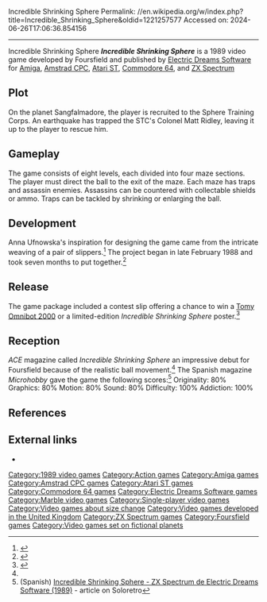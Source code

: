 Incredible Shrinking Sphere
Permalink: //en.wikipedia.org/w/index.php?title=Incredible_Shrinking_Sphere&oldid=1221257577
Accessed on: 2024-06-26T17:06:36.854156



------
Incredible Shrinking Sphere
{{Infobox video game
 |title = Incredible Shrinking Sphere
 |image = Incredible_Shrinking_Sphere_ST_Cover.jpg
 |image_size =
 |caption =
 |developer = Foursfield
 |publisher = [[Electric Dreams Software]]
 |designer = Anna Ufnowska
 |artist = Steve Green
 |programmer = Colin Reed
 |composer = David Lowe
 |released = '''January 1989:''' ST<ref name="ISS-TOne"/><br>'''February 1989:''' Amiga<ref name="ISS-STF"/>
 |genre = [[Action game|Action]]
 |modes = [[Single-player]]
 |platforms = [[Amiga]], [[Amstrad CPC]], [[Atari ST]], [[Commodore 64]], [[ZX Spectrum]]
}}
'''''Incredible Shrinking Sphere''''' is a 1989 video game developed by Foursfield and published by [[Electric Dreams Software]] for [[Amiga]], [[Amstrad CPC]], [[Atari ST]], [[Commodore 64]], and [[ZX Spectrum]]

==Plot==
On the planet Sangfalmadore, the player is recruited to the Sphere Training Corps. An earthquake has trapped the STC's Colonel Matt Ridley, leaving it up to the player to rescue him.

==Gameplay==
The game consists of eight levels, each divided into four maze sections. The player must direct the ball to the exit of the maze. Each maze has traps and assassin enemies. Assassins can be countered with collectable shields or ammo. Traps can be tackled by shrinking or enlarging the ball.

==Development==
Anna Ufnowska's inspiration for designing the game came from the intricate weaving of a pair of slippers.<ref name="ISS-ACE">{{cite journal |date=February 1989 |title=ACE - Issue 17 |url=https://archive.org/stream/ace-magazine-17/ACE_Issue_17_1989_Feb#page/n51 |journal=ACE |author=Bob Wade |issue=17 |pages=52–53 |access-date=September 6, 2017}}</ref> The project began in late February 1988 and took seven months to put together.<ref name="ISS-AA">{{cite journal |date=April 1991 |title=Amstrad Action Issue 043 |url=https://archive.org/stream/amstrad-action-043#page/n39 |author=Frank O'Connor |issue=43 |pages=40–41 |quote="There's lots to do in theis game, if you have the interest." |access-date=September 6, 2017}}</ref>

==Release==
The game package included a contest slip offering a chance to win a [[Omnibot|Tomy Omnibot 2000]] or a limited-edition ''Incredible Shrinking Sphere'' poster.<ref>{{cite web |title=''Incredible Shrinking Sphere'' : CPC-Power |url=http://www.cpc-power.com/index.php?page=detail&onglet=notices&num=1182 |access-date=September 6, 2017}}</ref>

==Reception==
{{Video game reviews
<!-- Reviewers -->
 | AAction = 82%<small>(CPC)</small><ref name="ISS-AA"/>
 | CRASH = 84% <small>(ZX)</small><ref name="ISS-Crash">{{cite journal |date=March 1989 |title=Crash Issue 062 |url=https://archive.org/stream/crash-magazine-62/Crash_62_Mar_1989#page/n21 |issue=62 |page=23 |quote="Well designed, and more or less perfectly implemented, ISS is a pleasure to play." |access-date=September 6, 2017}}</ref>
 | rev1 = ''[[ACE (games magazine)|ACE]]''
 | rev1Score = 923 <small>(C64)</small><ref name="ISS-ACE"/>
 | rev2 = ''[[The Games Machine]]''
 | rev2Score = 80% <small>(Amiga)</small><br/>63% <small>(CPC)</small><br/>80% <small>(ST)</small><br/>84% <small>(C64)</small><br/>80% <small>(ZX)</small><ref>{{cite journal |date=February 1990 |title=The Games Machine Issue 017 |url=https://archive.org/stream/thegamesmachine-magazine-17/TheGamesMachine_17#page/n54 |issue=17 |page=55 |access-date=September 6, 2017}}</ref>
 | rev3 = ''[[ST Format]]''
 | rev3Score = 80% <small>(ST)</small><ref name="ISS-STF">{{cite journal |title=ST Format - Incredible Shrinking Sphere |url=https://archive.org/stream/ST_Amiga_Format_Issue_08_1989-02_Future_Publishing_GB#page/n62 |publisher=ST Format |issue=8 |page=63 |access-date=September 6, 2017}}</ref> 
 | rev4 = ''[[The One (magazine)|The One]]''
 | rev4Score = 80% <small>(ST)</small><ref name="ISS-TOne">{{cite journal |date=January 1989 |title=The One, Issue 4 |url=https://archive.org/stream/theone-magazine-04/TheOne_04_Jan_1989#page/n81 |author=Gary Whitta |issue=4 |page=83 |access-date=September 6, 2017}}</ref>
| award1Pub = ''Crash''
| award1 = Smash<ref>Game review, Crash magazine, [[Newsfield Publications]], issue 62, March 1989</ref>
}}
''ACE'' magazine called ''Incredible Shrinking Sphere'' an impressive debut for Foursfield because of the realistic ball movement.<ref name="ISS-ACE"/>
The Spanish magazine ''Microhobby'' gave the game the following scores:<ref>(Spanish) [https://www.soloretro.com/spectrum/incredible-shrinking-sphere-zx-spectrum-de-electric-dreams-software-1989.php Incredible Shrinking Sphere - ZX Spectrum de Electric Dreams Software (1989)] - article on Soloretro</ref> Originality: 80% Graphics: 80% Motion: 80% Sound: 80% Difficulty: 100% Addiction: 100%

==References==
{{reflist}}

==External links==
*{{moby game|id=/incredible-shrinking-sphere}}

[[Category:1989 video games]]
[[Category:Action games]]
[[Category:Amiga games]]
[[Category:Amstrad CPC games]]
[[Category:Atari ST games]]
[[Category:Commodore 64 games]]
[[Category:Electric Dreams Software games]]
[[Category:Marble video games]]
[[Category:Single-player video games]]
[[Category:Video games about size change]]
[[Category:Video games developed in the United Kingdom]]
[[Category:ZX Spectrum games]]
[[Category:Foursfield games]]
[[Category:Video games set on fictional planets]]
